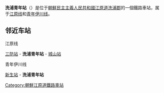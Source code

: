 {{朝鮮半島車站資訊
|公司色 = red
|文字色 = 
|站名 = 洗浦青年站
|圖片 = 
|pxl = 
|圖片說明 =
|前一站1 = [[三防站|三防]]
|前一站距離1 = 7.5
|後一站距離1 = 7.1
|後一站1 = [[城山站|城山]]
|所屬路線1 = [[江原线|江原线]]
|距離1 = 114.1
|起點站1 = [[高原站_(咸镜南道)|高原]]
|前一站2 = [[新生站_(江原道)|新生]]
|前一站距離2 = 
|後一站距離2 = 
|後一站2 = 
|所屬路線2 = [[青年伊川线|青年伊川线]]
|距離2 = 140.7
|起點站2 = [[平山站_(黄海北道)|平山]]
|諺文 = 세포청년역
|朝鮮漢字 = 洗浦靑年驛
|文觀部式 = Sepo Cheongnyeon-yeok
|馬-賴式 = Sep'o Ch'ŏngnyŏn-yŏk
|副站名 = 
|車站編號 = 
|停站路線數 = 2
|所屬公司 = [[朝鲜民主主义人民共和国铁道省|朝鲜民主主义人民共和国铁道省]]
|所在地 =[[江原道_(北)|江原道]][[洗浦郡|洗浦郡]]
|車站構造 = 地面车站
|月台配置 = 
|啟用年月日 =1914年 
|廢站年月日 = 
|上下車人次 = 
|統計年度 = 
|轉車 = 
|備註 = 
|全寬備註 = 
}}

'''洗浦青年站'''（{{kor|名=北|諺=세포청년역|漢=洗浦靑年驛|羅=Sep'och'ŏngnyŏn yŏk|f=y}}）是位于[[朝鮮民主主義人民共和國|朝鮮民主主義人民共和國]][[江原道_(北)|江原道]][[洗浦郡|洗浦郡]]的一個鐵路車站，属于[[江原线|江原线]]和[[青年伊川线|青年伊川线]]。

==邻近车站==
;江原线
[[三防站|三防站]] - '''洗浦青年站''' - [[城山站|城山站]]
;青年伊川线
[[新生站_(江原道)|新生站]] - '''洗浦青年站'''

{{江原线}}
{{青年伊川线}}

{{朝鲜铁路小作品}}

[[Category:朝鮮江原道鐵路車站|Category:朝鮮江原道鐵路車站]]